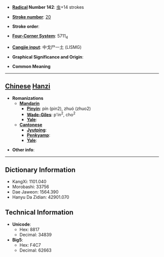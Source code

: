 * '''[[Wiktionary:Chinese radical index| Radical]] Number 142''': [[Wiktionary:Chinese radical index 虫|虫]]+14 strokes

* '''[[Wiktionary:Chinese total strokes index|Stroke number]]''': [[Wiktionary:Chinese total strokes index 20|20]]

* '''Stroke order''': 

* '''[[Wiktionary:Chinese four corner index|Four-Corner System]]''': 5711<sub>4</sub>

* '''[[Wiktionary:Chinese Cangjie index|Cangjie input]]''': 中戈尸一土 (LISMG)

* '''Graphical Significance and Origin''': 

* '''Common Meaning'''

----

== [[Chinese]] [[Hanzi]] ==

* '''Romanizations'''
** '''[[Mandarin]]'''
*** '''[[Pinyin]]''': pín (pin2), zhuó (zhuo2)
*** '''[[Wade-Giles]]''': p'in<sup>2</sup>, cho<sup>2</sup>
*** '''[[Yale]]''': 
** '''[[Cantonese]]'''
*** '''[[Jyutping]]''':
*** '''[[Penkyamp]]''': 
*** '''[[Yale]]''': 

* '''Other info''': 

----

== Dictionary Information ==

* KangXi: 1101.040
* Morobashi: 33756
* Dae Jaweon: 1564.390
* Hanyu Da Zidian: 42901.070

== Technical Information ==

* '''Unicode''':
** Hex: 8817
** Decimal: 34839
* '''Big5''':
** Hex: F4C7
** Decimal: 62663